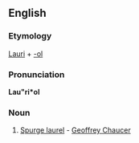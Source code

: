 ==English==

===Etymology===
[[Lauri]] + [[-ol]]

===Pronunciation===
'''Lau"ri*ol'''
{{rfp}}

===Noun===
{{infl|en|noun}}

# {{obsolete}} [[Spurge laurel]] - [[w:Geoffrey Chaucer|Geoffrey Chaucer]]